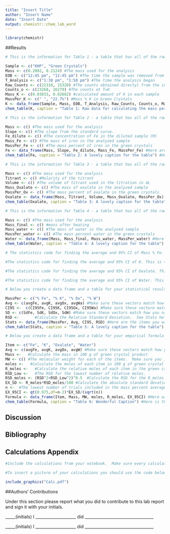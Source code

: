 ```yaml
---
title: "Insert Title"
author: "Insert Name"
date: "Insert Date"
output: chemistr::chem_lab_word
---
```


```r
library(chemistr)
```

##Results

```r
# This is the information for Table 1 - a table that has all of the raw data for calculating mass % K.

Sample <- c("KHP", "Green Crystals")
Mass <- c(0.2002, 0.2124) #The mass used for the analysis
EOB <- c("12:45 pm", "12:45 pm") #The time the sample was removed from the reactor
T_Analysis <- c("1:30 pm", "1:50 pm") #The time the analysis began
Raw_Counts <- c(22310, 15320) #The counts obtained directyl from the instrument
Counts_o <- c(23268, 16279) #The counts at T=0
Mass_K <- c(0.03833, 0.02682) #calculated amount of K in each sample
MassPer_K <- c(" ", "22.7%") #Mass % K in Green Crystals
K <- data_frame(Sample, Mass, EOB, T_Analysis, Raw_Counts, Counts_o, Mass_K, MassPer_K) #Here are the items you want to include in Table 1
chem_table(K, caption = "Table 1: Raw data for calculating the mass percent potassium in an unknown sample using neutron activation analysis") #Here is the creation of table 1

```

```r
# This is the information for Table 2 - a table that has all of the raw data for calculating mass % Fe.

Mass <- c() #The mass used for the analysis
Slope <- c() #The slope from the standard curve.  
Fe_dilute <- c() #The concentration of Fe in the diluted sample (M)
Mass_Fe <- c() #The mass of iron in the analyzed sample
MassPer_Fe <- c() #The mass percent of iron in the green crystals
Fe <- data_frame(Mass, Slope, Fe_dilute, Mass_Fe, MassPer_Fe) #Here are the items you want to include in Table 2
chem_table(Fe, caption = "Table 2: A lovely caption for the table") #Here is the creation of table 2

```

```r
# This is the information for Table 3 - a table that has all of the raw data for calculating mass % Oxalate.

Mass <- c() #The mass used for the analysis
Titrant <- c() #Molarity of the titrant
Volume <- c() #The volume of titrant used in the titration in mL
Mass_Oxalate <- c() #The mass of oxalate in the analyzed sample
MassPer_Ox <- c() #The mass percent of oxalate in the green crystals
Oxalate <- data_frame(Mass, Titrant, Volume, Mass_Oxalate, MassPer_Ox) #Here are the items you want to include in Table 3
chem_table(Oxalate, caption = "Table 3: A lovely caption for the table") #Here is the creation of table 3

```

```r
# This is the information for Table 4 - a table that has all of the raw data for calculating mass % water.

Mass <- c() #The mass used for the analysis
Mass_final <- c() #mass after heating
Mass_water <- c() #The mass of water in the analyzed sample
MassPer_water <- c() #The mass percent water in the green crystals
Water <- data_frame(Mass, Mass_final, Mass_water, MassPer_water) #Here are the items you want to include in Table 3
chem_table(Water, caption = "Table 4: A lovely caption for the table") #Here is the creation of table 4

```

```r
# The statistics code for finding the average and 95% CI of Mass % Fe.  This is the same code used in CHEM 101 and can be found on the statistics help sheet found on Moodle. 


```


```r

#The statistics code for finding the average and 95% CI of K. This is the same code used in CHEM 101 and can be found on the statistics help sheety found on Moodle.

```

```r

#The statistics code for finding the average and 95% CI of Oxalate. This is the same code used in CHEM 101 and can be found on the statistics help sheety found on Moodle.

```

```r

#The statistics code for finding the average and 95% CI of Water. This is the same code used in CHEM 101 and can be found on the statistics help sheety found on Moodle.

```


```r

# Below you create a data frame and a table for your statistical results.  Make sure that after you knit your report to word, you go back to this table and fix the column headings to better represent the columns and include units in the column headings.  You should also look at the numbers in the table and be certain they correctly represent the correct number of sig figs.

MassPer <- c("% Fe", "% K", "% Ox", "% W")
Avg <- c(avgFe, avgK, avgOx, avgWa) #Make sure these vectors match how you named the averages above.
CI95 <-  c(CI95Fe, CI95K, CI95Ox, CI95Wa) #Make sure these vectore match how you named the averages above.
SD <- c(SdFe, SdK, SdOx, SdW) #Make sure these vectors match how you named the standard deviations above.
RSD <-       #Calculate the Relative Standard Deviation.  See Stats help sheet on Moodle if you need help.
Stats <- data_frame(MassPer, Avg, CI95, RSD) #Here are the items you want to include in Table 5
chem_table(Stats, caption = "Table 5: A lovely caption for the table") #Here is the creation of table 5


```

```r

# Below you create a data frame and a table for your empirical formula calculations.  Make sure that after you knit your report to word, you go back to this table and fix the column headings to better represent the columns and include units in the column headings.  You should also look at the numbers in the table and be certain they correctly represent the correct number of sig figs.

Item <- c("Fe", "K", "Oxalate", "Water")
Avg <- c(avgFe, avgK, avgOx, avgW) #Make sure these vectors match how you named the averages above.
Mass <-   #Calculate the mass in 100 g of green crystal product
MW <- c() #The molecular weight for each of the items.  Make sure you include at least 4 sig figs.
moles <-   #Calculate the moles of each item in 100 g of green crystal product.
R_moles <-   #Calculate the relative moles of each item in the green crytal product.
RSD_Low <-   #The RSD for the lowest number of relative moles.
RSD_moles <- (RSD^2+RSD_Low^2)^0.5  #Calculate the RSD for the R_moles
EX_SD <- R_moles*RSD_moles/100 #Calculate the absolute standard devation for the R moles
n <-  #The lowest number of trials included in the mass percent averages.  For example if you has 7 trials for Fe and 11 for all the others, then n = 7. 
EX_95CI <- qt(0.975,df=n-2)*EX_SD/(sqrt(n))
Formula <- data_frame(Item, Mass, MW, moles, R_moles, EX_95CI) #Here are the items you want to include in Table 6
chem_table(Formula, caption = "Table 6: Wonderful Caption") #Here is the creation of table 6

```

## Discussion



## Bibliography



## Calculations Appendix


```r
#Include the calculations from your notebook.  Make sure every calculation is present starting with your raw data.  The calculations should be clear, easy to follow, and includes units with all numbers.

#To insert a picture of your calculations you should use the code below and the figure should be saved in the same folder as your report file:

include_graphics("Calc.pdf")

```

##Authors' Contributions

Under this section please report what you did to contribute to this lab report and sign it with your initials.

_____(initials) I ____________________ did __________________________________


_____(initials) I ____________________ did __________________________________

